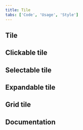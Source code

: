 ```yaml
---
title: Tile
tabs: ['Code', 'Usage', 'Style']
---
```


## Tile

<ComponentCode
  name="Tile"
  component="tile"
  variation="tile"
  hasReactVersion
  hasVueVersion="tile--default"
  hasAngularVersion="?path=/story/tiles--basic"
  codepen="qwZRWy"></ComponentCode>

## Clickable tile

<ComponentCode
  name="Clickable tile"
  component="tile"
  variation="tile--clickable"
  hasReactVersion
  hasVueVersion="tile--clickable"
  hasAngularVersion="?path=/story/tiles--clickable"
  codepen="yrOgyM"></ComponentCode>

## Selectable tile

<ComponentCode
  name="Selectable tile"
  component="tile"
  variation="tile--selectable"
  hasReactVersion
  hasVueVersion="tile--selectable"
  codepen="wZGgKK"></ComponentCode>

## Expandable tile

<ComponentCode
  name="Expandable tile"
  component="tile"
  variation="tile--expandable"
  hasReactVersion
  hasVueVersion="tile--expandable"
  codepen="QPNdNG"></ComponentCode>

## Grid tile

<ComponentCode
  name="Grid tile"
  component="tile"
  variation="tile--grid"
  hasReactVersion></ComponentCode>

## Documentation

<ComponentDocs component="tile"></ComponentDocs>
